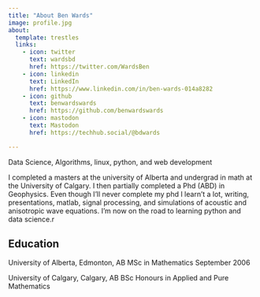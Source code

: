 ```yaml
---
title: "About Ben Wards"
image: profile.jpg
about:
  template: trestles
  links:
    - icon: twitter
      text: wardsbd
      href: https://twitter.com/WardsBen
    - icon: linkedin
      text: LinkedIn
      href: https://www.linkedin.com/in/ben-wards-014a8282
    - icon: github
      text: benwardswards
      href: https://github.com/benwardswards
    - icon: mastodon
      text: Mastodon
      href: https://techhub.social/@bdwards

---
```


Data Science, Algorithms, linux, python, and web development

I completed a masters at the university of Alberta and undergrad in math at the University of Calgary.  I then partially completed a Phd (ABD) in Geophysics.  Even though I'll never complete my phd I learn't a lot, writing, presentations, matlab, signal processing, and simulations of acoustic and anisotropic wave equations. I'm now on the road to learning python and data science.r

## Education

University of Alberta, Edmonton, AB
MSc in Mathematics September 2006

University of Calgary, Calgary, AB
BSc Honours in Applied and Pure Mathematics